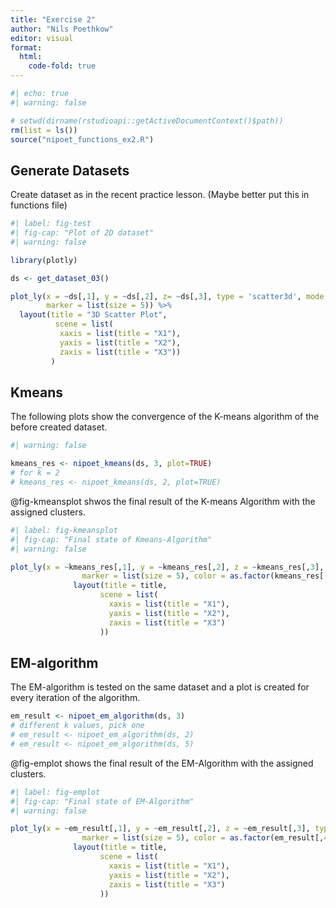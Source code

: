 ```yaml
---
title: "Exercise 2"
author: "Nils Poethkow"
editor: visual
format: 
  html:
    code-fold: true
---
```


```r
#| echo: true
#| warning: false

# setwd(dirname(rstudioapi::getActiveDocumentContext()$path))
rm(list = ls())
source("nipoet_functions_ex2.R")

```

## Generate Datasets

Create dataset as in the recent practice lesson. (Maybe better put this in functions file)
```r
#| label: fig-test
#| fig-cap: "Plot of 2D dataset"
#| warning: false

library(plotly)

ds <- get_dataset_03()

plot_ly(x = ~ds[,1], y = ~ds[,2], z= ~ds[,3], type = 'scatter3d', mode = 'markers',
        marker = list(size = 5)) %>%
  layout(title = "3D Scatter Plot",
          scene = list(
           xaxis = list(title = "X1"),
           yaxis = list(title = "X2"),
           zaxis = list(title = "X3"))
         )
```

## Kmeans

The following plots show the convergence of the K-means algorithm of the before created dataset.
```r
#| warning: false

kmeans_res <- nipoet_kmeans(ds, 3, plot=TRUE)
# for k = 2
# kmeans_res <- nipoet_kmeans(ds, 2, plot=TRUE)

```

@fig-kmeansplot shwos the final result of the K-means Algorithm with the assigned clusters.

```r
#| label: fig-kmeansplot
#| fig-cap: "Final state of Kmeans-Algorithm"
#| warning: false

plot_ly(x = ~kmeans_res[,1], y = ~kmeans_res[,2], z = ~kmeans_res[,3], type = 'scatter3d', mode = 'markers',
                marker = list(size = 5), color = as.factor(kmeans_res[,4]), colors = c("red", "blue")) %>%
              layout(title = title,
                    scene = list(
                      xaxis = list(title = "X1"),
                      yaxis = list(title = "X2"),
                      zaxis = list(title = "X3")
                    ))
```

## EM-algorithm

The EM-algorithm is tested on the same dataset and a plot is created for every iteration of the algorithm.
```r

em_result <- nipoet_em_algorithm(ds, 3)
# different k values, pick one 
# em_result <- nipoet_em_algorithm(ds, 2)
# em_result <- nipoet_em_algorithm(ds, 5)

```

@fig-emplot shows the final result of the EM-Algorithm with the assigned clusters.

```r
#| label: fig-emplot
#| fig-cap: "Final state of EM-Algorithm"
#| warning: false

plot_ly(x = ~em_result[,1], y = ~em_result[,2], z = ~em_result[,3], type = 'scatter3d', mode = 'markers',
                marker = list(size = 5), color = as.factor(em_result[,4]), colors = c("red", "blue")) %>%
              layout(title = title,
                    scene = list(
                      xaxis = list(title = "X1"),
                      yaxis = list(title = "X2"),
                      zaxis = list(title = "X3")
                    ))

```


